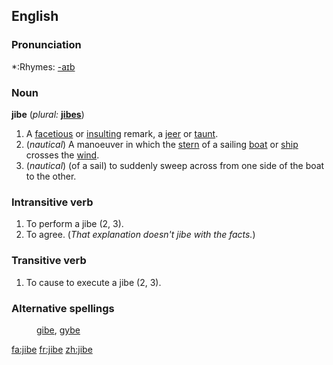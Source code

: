==English==

===Pronunciation===
*:Rhymes: [[Rhymes:English:-aɪb|-aɪb]]

===Noun===
'''jibe'''  (''plural:'' '''[[jibes]]''')
# A [[facetious]] or [[insult]]ing remark, a [[jeer]] or [[taunt]].
# (''nautical'') A manoeuver in which the [[stern]] of a sailing [[boat]] or [[ship]] crosses the [[wind]].
# (''nautical'') (of a sail) to suddenly sweep across from one side of the boat to the other.

===Intransitive verb===
{{en-verb|jib|ing}}

# To perform a jibe (2, 3).
# To agree.  (''That explanation doesn't jibe with the facts.'') 

===Transitive verb===
{{en-verb|jib|ing}}

# To cause to execute a jibe (2, 3).

===Alternative spellings===
: [[gibe]], [[gybe]]

[[fa:jibe]]
[[fr:jibe]]
[[zh:jibe]]